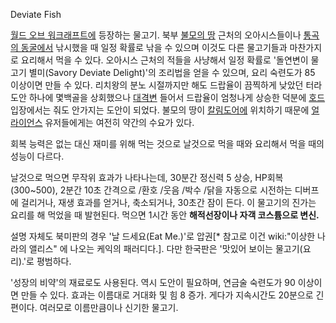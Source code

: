 Deviate Fish

[[월드 오브 워크래프트]]에 등장하는 물고기. 북부 [[불모의 땅]] 근처의 오아시스들이나 [[통곡의 동굴]]에서 낚시했을 때 일정 확률로 낚을 수 있으며 이것도 다른 물고기들과 마찬가지로 요리해서 먹을 수 있다. 오아시스 근처의 적들을 사냥해서 일정 확률로 '돌연변이 물고기 별미(Savory Deviate Delight)'의 조리법을 얻을 수 있으며, 요리 숙련도가 85 이상이면 만들 수 있다. 리치왕의 분노 시절까지만 해도 드랍율이 끔찍하게 낮았던 터라 도안 하나에 몇백골을 상회했으나 [[대격변]] 들어서 드랍율이 엄청나게 상승한 덕분에 [[호드]] 입장에서는 줘도 안가지는 도안이 되었다. 불모의 땅이 [[칼림도어]]에 위치하기 때문에 [[얼라이언스]] 유저들에게는 여전히 약간의 수요가 있다.

회복 능력은 없는 대신 재미를 위해 먹는 것으로 날것으로 먹을 때와 요리해서 먹을 때의 성능이 다르다.

날것으로 먹으면 무작위 효과가 나타나는데, 30분간 정신력 5 상승, HP회복(300~500), 2분간 10초 간격으로 /환호 /웃음 /박수 /닭을 자동으로 시전하는 디버프에 걸리거나, 재생 효과를 얻거나, 축소되거나, 30초간 잠이 든다. 이 물고기의 진가는 요리를 해 먹었을 때 발현된다. 먹으면 1시간 동안 '''해적선장이나 자객 코스튬으로 변신.'''

설명 자체도 북미판의 경우 '날 드세요(Eat Me.)'로 압권[* 참고로 이건 wiki:"이상한 나라의 앨리스" 에 나오는 케익의 패러디다.]. 다만 한국판은 '맛있어 보이는 물고기(요리).'로 평범하다.

'성장의 비약'의 재료로도 사용된다. 역시 도안이 필요하며, 연금술 숙련도가 90 이상이면 만들 수 있다. 효과는 이름대로 거대화 및 힘 8 증가. 게다가 지속시간도 20분으로 긴 편이다. 여러모로 이름만큼이나 신기한 물고기.
